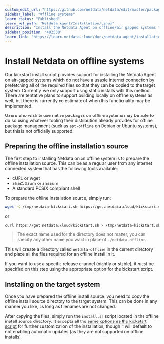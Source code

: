 ```yaml
---
custom_edit_url: "https://github.com/netdata/netdata/edit/master/packaging/installer/methods/offline.md"
sidebar_label: "Offline systems"
learn_status: "Published"
learn_rel_path: "Netdata Agent/Installation/Linux"
description: "Install the Netdata Agent on offline/air gapped systems to benefit from real-time, per-second monitoring without connecting to the internet."
sidebar_position: "402530"
learn_link: "https://learn.netdata.cloud/docs/netdata-agent/installation/linux/offline-systems"
---
```


# Install Netdata on offline systems

Our kickstart install script provides support for installing the Netdata Agent on air-gapped systems which do not have a
usable internet connection by prefetching all of the required files so that they can be copied to the target system.
Currently, we only support using static installs with this method. There are tentative plans to support building
locally on offline systems as well, but there is currently no estimate of when this functionality may be implemented.

Users who wish to use native packages on offline systems may be able to do so using whatever tooling their
distribution already provides for offline package management (such as `apt-offline` on Debian or Ubuntu systems),
but this is not officially supported.

## Preparing the offline installation source

The first step to installing Netdata on an offline system is to prepare the offline installation source. This can
be as a regular user from any internet connected system that has the following tools available:

- cURL or wget
- sha256sum or shasum
- A standard POSIX compliant shell

To prepare the offline installation source, simply run:

```bash
wget -O /tmp/netdata-kickstart.sh https://get.netdata.cloud/kickstart.sh && sh /tmp/netdata-kickstart.sh --prepare-offline-install-source ./netdata-offline
```

or

```bash
curl https://get.netdata.cloud/kickstart.sh > /tmp/netdata-kickstart.sh && sh /tmp/netdata-kickstart.sh --prepare-offline-install-source ./netdata-offline
```

> The exact name used for the directory does not matter, you can specify any other name you want in place of `./netdata-offline`.

This will create a directory called `netdata-offline` in the current directory and place all the files required for an offline install in it.

If you want to use a specific release channel (nightly or stable), it _must_ be specified on this step using the
appropriate option for the kickstart script.

## Installing on the target system

Once you have prepared the offline install source, you need to copy the offline install source directory to the
target system. This can be done in any manner you like, as long as filenames are not changed.

After copying the files, simply run the `install.sh` script located in the
offline install source directory. It accepts all the [same options as the kickstart
script](/docs/netdata-agent/installation/linux#optional-parameters-to-alter-your-installation) for further
customization of the installation, though it will default to not enabling automatic updates (as they are not
supported on offline installs).
